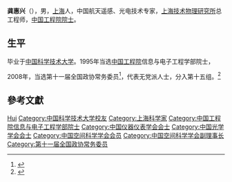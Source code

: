 '''龚惠兴'''（{{bd|1940年|7月19日|}}），男，[[上海|上海]]人，中国航天遥感、光电技术专家，[[上海技术物理研究所|上海技术物理研究所]]总工程师，[[中国工程院院士|中国工程院院士]]。

== 生平 ==
毕业于[[中国科学技术大学|中国科学技术大学]]。1995年当选[[中国工程院|中国工程院]]信息与电子工程学部院士，

2008年，当选第十一届全国政协常务委员<ref>{{cite news|title=第十一届全国政协委员名单|url=http://www.indaa.com.cn/zt/2009qglh/zxzs/200903/t20090303_127573.html|accessdate=2013-04-09|newspaper=新华社北京1月25日电 中国人民政治协商会议第十一届全国委员会委员名单(共2237人，2008年1月25日政协第十届全国委员会常务委员会第二十次会议通过)|date=2008-01-25|deadurl=yes|archiveurl=https://web.archive.org/web/20130928014403/http://www.indaa.com.cn/zt/2009qglh/zxzs/200903/t20090303_127573.html|archivedate=2013-09-28}}</ref>，代表无党派人士，分入第十五组。<ref>{{cite news|title=全国政协信息-龚惠兴|url=http://www.cppcc.gov.cn/CMS/wylibary/showJcwyxtInfoWylibary.action?tabJcwyxt.guid=11W0005250&wytype=wjwy|accessdate=2013-04-11|newspaper=全国政协委员会|archive-date=2017-09-18|archive-url=https://web.archive.org/web/20170918021402/http://www.cppcc.gov.cn/CMS/wylibary/showJcwyxtInfoWylibary.action?tabJcwyxt.guid=11W0005250&wytype=wjwy|dead-url=no}}</ref>

== 參考文獻 ==
{{reflist}}

{{中国政治人物小作品}}
{{中国光学学会会士}}
{{中国仪器仪表学会会士}}
{{中国工程院信息与电子工程学部院士}}

{{Authority control}}
{{DEFAULTSORT:Gong龚}}
[[Category:龚姓|Hui]]
[[Category:中国科学技术大学校友|Category:中国科学技术大学校友]]
[[Category:上海科学家|Category:上海科学家]]
[[Category:中国工程院信息与电子工程学部院士|Category:中国工程院信息与电子工程学部院士]]
[[Category:中国仪器仪表学会会士|Category:中国仪器仪表学会会士]]
[[Category:中国光学学会会士|Category:中国光学学会会士]]
[[Category:中国空间科学学会会员|Category:中国空间科学学会会员]]
[[Category:中国空间科学学会副理事长|Category:中国空间科学学会副理事长]]
[[Category:第十一届全国政协常务委员|Category:第十一届全国政协常务委员]]